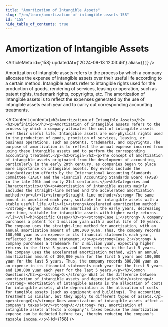 ```yaml
---
title: "Amortization of Intangible Assets"
slug: "/en/learn/amortization-of-intangible-assets-158"
id: "158"
hide_table_of_contents: true
---
```



# Amortization of Intangible Assets

<ArticleMeta id={158} updatedAt={'2024-09-13 12:03:46'} alias={`[]`} />
<div className='border-solid border-b border-t-0 my-4 border-[var(--ifm-color-gray-300)]' />

Amortization of intangible assets refers to the process by which a company allocates the expense of intangible assets over their useful life according to a certain method. Intangible assets refer to intangible rights used for the production of goods, rendering of services, leasing or operation, such as patent rights, trademark rights, copyrights, etc. The amortization of intangible assets is to reflect the expenses generated by the use of intangible assets each year and to carry out corresponding accounting treatments.

<AIContent content={`<h2>Amortization of Intangible Assets</h2><h3>Definition</h3><p>Amortization of intangible assets refers to the process by which a company allocates the cost of intangible assets over their useful life. Intangible assets are non-physical rights used in the production of goods, provision of services, leasing, or business operations, such as patents, trademarks, and copyrights. The purpose of amortization is to reflect the annual expense incurred from using these intangible assets and to perform the corresponding accounting treatment.</p><h3>Origin</h3><p>The concept of amortization of intangible assets originated from the development of accounting, particularly in the early 20th century, as companies began to place more importance on intangible assets. Key events include the standardization efforts by the International Accounting Standards Committee (IASC) and the Financial Accounting Standards Board (FASB) in the late 20th and early 21st centuries.</p><h3>Categories and Characteristics</h3><p>Amortization of intangible assets mainly includes the straight-line method and the accelerated amortization method:</p><ul><li><strong>Straight-line method:</strong> The same amount is amortized each year, suitable for intangible assets with a stable useful life.</li><li><strong>Accelerated amortization method:</strong> Higher amounts are amortized in the early years, decreasing over time, suitable for intangible assets with higher early returns.</li></ul><h3>Specific Cases</h3><p><strong>Case 1:</strong> A company purchases a patent for 1 million yuan with a useful life of 10 years. The company uses the straight-line method for amortization, with an annual amortization amount of 100,000 yuan. Thus, the company records 100,000 yuan as an expense in its financial statements each year, reflected in the income statement.</p><p><strong>Case 2:</strong> A company purchases a trademark for 2 million yuan, expecting higher returns in the first 5 years and lower returns in the last 5 years. The company uses the accelerated amortization method, with an annual amortization amount of 300,000 yuan for the first 5 years and 100,000 yuan for the last 5 years. Thus, the company records 300,000 yuan as an expense in its financial statements each year for the first 5 years and 100,000 yuan each year for the last 5 years.</p><h3>Common Questions</h3><p><strong>Q:</strong> What is the difference between amortization of intangible assets and depreciation?<br/><strong>A:</strong> Amortization of intangible assets is the allocation of costs for intangible assets, while depreciation is the allocation of costs for tangible assets (such as equipment and buildings). The accounting treatment is similar, but they apply to different types of assets.</p><p><strong>Q:</strong> Does amortization of intangible assets affect a company's taxes?<br/><strong>A:</strong> Yes, amortization of intangible assets affects a company's taxes because the amortization expense can be deducted before tax, thereby reducing the company's taxable income.</p>`} id={158} />
